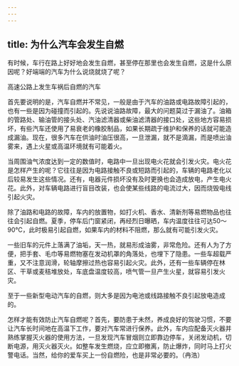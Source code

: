 ```yaml
---
---
---
```

title: 为什么汽车会发生自燃
---




有时候，车行在路上好好地会发生自燃，甚至停在那里也会发生自燃，这是什么原因呢？好端端的汽车为什么说烧就烧了呢？

高速公路上发生车祸后自燃的汽车



首先要说明的是，汽车自燃并不常见，一般是由于汽车的油路或电路故障引起的，也有一些是因为碰撞而引起的。先说说油路故障，最大的问题莫过于漏油了。油箱的管路处、输油管的接头处、汽油滤清器或柴油滤清器的接口处，这些地方容易损坏，有些汽车还使用了易衰老的橡胶制品，如果长期疏于维护和保养的话就可能造成漏油。现在，很多汽车在供油时油压很高，一旦泄漏，就不是滴漏，而是喷出油雾来，遇上火星或高温环境就有可能着火。

当周围油气浓度达到一定的数值时，电路中一旦出现电火花就会引发火灾。电火花是怎样产生的呢？它往往是因为电路接触不良或短路而引起的，车辆的电路老化以后较易发生这些情况。还有，电器元件损坏没有及时更换也会造成放电，产生电火花。此外，对车辆电路进行盲目改装，也会使某些线路的电流过大，因而烧毁电线引起火灾。

除了油路和电路的故障，车内的放置物，如打火机、香水、清新剂等易燃物品也往往会引起自燃。夏季，停车后门窗紧闭，再经烈日曝晒，车内温度往往可达50～90℃，此时极易引起自燃，如果车内的材料不阻燃，那么就有可能引发火灾。

一些旧车的元件上落满了油垢，天一热，就易形成油雾，非常危险。还有人为了方便，把手套、毛巾等易燃物塞在发动机罩的角落处，也埋下了隐患。一些车超载严重，又不注意润滑，轮轴摩擦过热也容易引起火灾。此外，还有一些车辆停在林区、干草或麦秸堆放处，车底盘温度较高，喷气管一旦产生火星，就容易引发火灾。



至于一些新型电动汽车的自燃，则大多是因为电池或线路接触不良引起放电造成的。

怎样才能有效防止汽车自燃呢？首先，要防患于未然，养成良好的驾驶习惯，不要让汽车长时间地在高温下工作，要对汽车常进行保养。此外，车内应配备灭火器并熟练掌握灭火器的使用方法，一旦发现汽车冒烟则立即靠边停车，关闭发动机，切断电源，用灭火器灭火。如整车发生燃烧，应立即撤离，防止爆炸，同时马上打火警电话。当然，给你的爱车买上一份自燃险，也是非常必要的。（冉浩）